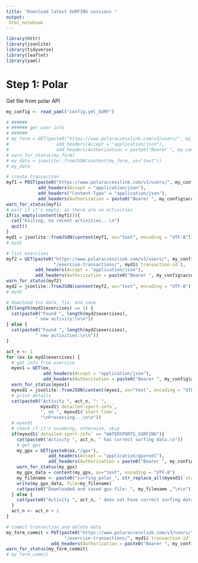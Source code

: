 ```yaml
---
title: "Download latest SURFING sessions "
output:
 html_notebook
---
```



```r
library(httr)
library(jsonlite)
library(tidyverse)
library(leaflet)
library(yaml)
```


# Step 1: Polar

Get file from polar API

```r
my_config <- read_yaml("config.yml_SURF")
```

```r
# ######
# ###### get user info
# ######
# my_form = GET(paste0("https://www.polaraccesslink.com/v3/users/", my_config$user_id),
#                  add_headers(Accept = "application/json"),
#                  add_headers(Authorization = paste0("Bearer ", my_config$access_token)))
# warn_for_status(my_form)
# my_data = jsonlite::fromJSON(content(my_form, as="text"))
# my_data
```

```r
# create transaction
myf1 = POST(paste0("https://www.polaraccesslink.com/v3/users/", my_config$user_id, "/exercise-transactions"),
            add_headers(Accept = "application/json"),
            add_headers("Content-Type" = "application/json"),
            add_headers(Authorization = paste0("Bearer ", my_config$access_token)))
warn_for_status(myf1)
# exit if it's empty, as there are no activities
if(is_empty(content(myf1))){
  cat("Exiting, no recent activities...\n")
  quit()
}
myd1 = jsonlite::fromJSON(content(myf1, as="text", encoding = "UTF-8"))
# myd1
```

```r
# list exercises
myf2 = GET(paste0("https://www.polaraccesslink.com/v3/users/", my_config$user_id,
                  "/exercise-transactions/", myd1$`transaction-id`),
           add_headers(Accept = "application/json"),
           add_headers(Authorization = paste0("Bearer ", my_config$access_token)))
warn_for_status(myf2)
myd2 = jsonlite::fromJSON(content(myf2, as="text", encoding = "UTF-8"))
# myd2
```


```r
# download tcx data, fix, and save
if(length(myd2$exercises) == 1) {
  cat(paste0("Found ", length(myd2$exercises),
           " new activity:\n\n"))
} else {
  cat(paste0("Found ", length(myd2$exercises),
           " new activities:\n\n"))
}

act_n <- 1
for (ex in myd2$exercises) {
  # get info from exercise
  myex1 = GET(ex,
              add_headers(Accept = "application/json"),
              add_headers(Authorization = paste0("Bearer ", my_config$access_token)))
  warn_for_status(myex1)
  myexd1 = jsonlite::fromJSON(content(myex1, as="text", encoding = "UTF-8"))
  # print details
  cat(paste0("Activity ", act_n, ": ",
             myexd1$`detailed-sport-info`,
             ", on ", myexd1$`start-time`,
             "\nProcessing...\n\n"))
  # myexd1
  # check if it's swimming, otherwise, skip
  if(myexd1$`detailed-sport-info` == "WATERSPORTS_SURFING"){
    cat(paste0("Activity ", act_n, " has correct surfing data.\n"))
    # get gpx
    my_gpx = GET(paste0(ex,"/gpx"),
                add_headers(Accept = "application/gpx+xml"),
                add_headers(Authorization = paste0("Bearer ", my_config$access_token)))
    warn_for_status(my_gpx)
    my_gpx_data = content(my_gpx, as="text", encoding = "UTF-8")
    my_filename <- paste0("surfing_polar_", str_replace_all(myexd1$`start-time`,":","-"), ".gpx")
    write(my_gpx_data, file=my_filename)
    cat(paste0("Downloaded and saved gpx file: ", my_filename ,"\n\n"))
  } else {
    cat(paste0("Activity ", act_n, " does not have correct surfing data.\nActivity ignored.\n\n"))
  }
  act_n <- act_n + 1
}
```

```r
# commit transaction and delete data
my_form_commit = PUT(paste0("https://www.polaraccesslink.com/v3/users/", my_config$user_id,
                      "/exercise-transactions/", myd1$`transaction-id`),
                 add_headers(Authorization = paste0("Bearer ", my_config$access_token)))
warn_for_status(my_form_commit)
# my_form_commit
```